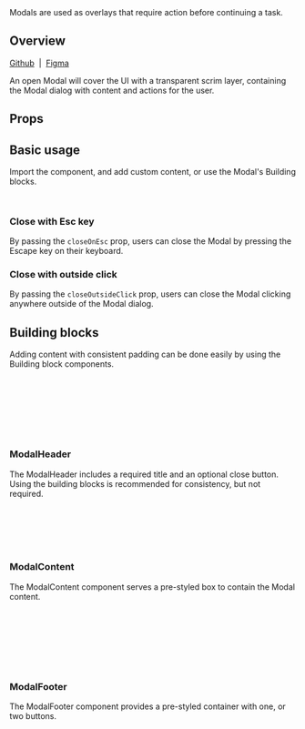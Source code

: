 
<Meta of={ModalStories} />

<Title>Modal</Title>

<Subtitle>
  Modals are used as overlays that require action before continuing a task.
</Subtitle>

<Canvas of={ModalStories.Demo} />

## Overview

[Github](https://github.com/recondesigns/be-ubiquitous/tree/main/src/components/Modal)
&nbsp;|&nbsp;
[Figma](https://www.figma.com/design/oEgm5fOGH5sZg86NnViCvo/Components?node-id=80-86&t=biW5RVaCBvNirs7P-1)

An open Modal will cover the UI with a transparent scrim layer, containing the Modal
dialog with content and actions for the user.

## Props

<ArgTypes />

## Basic usage

Import the component, and add custom content, or use the Modal's Building blocks.

```jsx
import { Modal } from "ubiq-ui"
```

### Close with Esc key

By passing the `closeOnEsc` prop, users can close the Modal by pressing the Escape key on their keyboard.

<Canvas of={ModalStories.CloseOnEsc} />

### Close with outside click

By passing the `closeOutsideClick` prop, users can close the Modal clicking anywhere outside of the Modal dialog.

<Canvas of={ModalStories.CloseOnOutsideClick} />

## Building blocks

Adding content with consistent padding can be done easily by using the Building block components.

```jsx
import { Modal } from "ubiq-ui"

<Modal>
  <Modal.Header title="Modal title" onClose={closefunc} />
  <Modal.Content>...modal content</Modal.Content>
  <Modal.Footer actions={footerActionsObj} />
</Modal>
```

### ModalHeader

The ModalHeader includes a required title and an optional close button. Using the building blocks
is recommended for consistency, but not required.

```jsx
import { Modal } from "ubiq-ui"

<Modal>
  <Modal.Header title="Modal title" onClose={closefunc} />
</Modal>
```

<Canvas of={ModalHeaderStories.Demo} />

### ModalContent

The ModalContent component serves a pre-styled box to contain the Modal
content.

```jsx
import { Modal } from "ubiq-ui"

<Modal>
  <Modal.Content>
    ...content
  </Modal.Content>
</Modal>
```

<Canvas of={ModalContentStories.Demo} />

### ModalFooter

The ModalFooter component provides a pre-styled container with one, or two buttons.

```jsx
import { Modal } from "ubiq-ui"

<Modal>
  <Modal.Footer actions={footerActions} />
</Modal>
```

<Canvas of={ModalFooterStories.Demo} />
